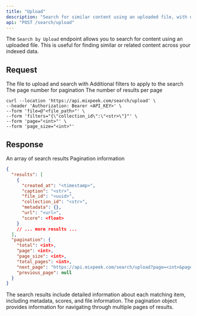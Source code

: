 ```yaml
---
title: "Upload"
description: "Search for similar content using an uploaded file, with optional filters and pagination."
api: "POST /search/upload"
---
```


The `Search by Upload` endpoint allows you to search for content using an uploaded file. This is useful for finding similar or related content across your indexed data.

## Request

<ParamField body="file" type="file" required>
  The file to upload and search with
</ParamField>

<ParamField body="filters" type="object" optional>
  Additional filters to apply to the search
</ParamField>

<ParamField body="page" type="integer" optional>
  The page number for pagination
</ParamField>

<ParamField body="page_size" type="integer" optional>
  The number of results per page
</ParamField>

<RequestExample>

```shell Shell
curl --location 'https://api.mixpeek.com/search/upload' \
--header 'Authorization: Bearer <API_KEY>' \
--form 'file=@"<file_path>"' \
--form 'filters="{\"collection_id\":\"<str>\"}"' \
--form 'page="<int>"' \
--form 'page_size="<int>"'
```

</RequestExample>

## Response

<ResponseField name="results" type="array">
  An array of search results
</ResponseField>

<ResponseField name="pagination" type="object">
  Pagination information
</ResponseField>

<ResponseExample>

```json Response
{
  "results": [
    {
      "created_at": "<timestamp>",
      "caption": "<str>",
      "file_id": "<uuid>",
      "collection_id": "<str>",
      "metadata": {},
      "url": "<url>",
      "score": <float>
    }
    // ... more results ...
  ],
  "pagination": {
    "total": <int>,
    "page": <int>,
    "page_size": <int>,
    "total_pages": <int>,
    "next_page": "https://api.mixpeek.com/search/upload?page=<int>&page_size=<int>",
    "previous_page": null
  }
}
```

</ResponseExample>

The search results include detailed information about each matching item, including metadata, scores, and file information. The pagination object provides information for navigating through multiple pages of results.
